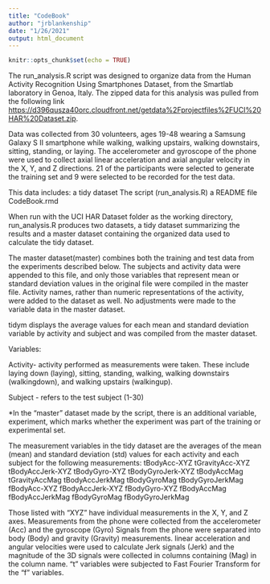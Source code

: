 ```yaml
---
title: "CodeBook"
author: "jrblankenship"
date: "1/26/2021"
output: html_document
---
```


```r
knitr::opts_chunk$set(echo = TRUE)
```


The run_analysis.R script was designed to organize data from the Human Activity Recognition Using Smartphones Dataset, from the Smartlab laboratory in Genoa, Italy. The zipped data for this analysis was pulled from the following link <https://d396qusza40orc.cloudfront.net/getdata%2Fprojectfiles%2FUCI%20HAR%20Dataset.zip>. 

Data was collected from 30 volunteers, ages 19-48 wearing a Samsung Galaxy S II smartphone while walking, walking upstairs, walking downstairs, sitting, standing, or laying. The accelerometer and gyroscope of the phone were used to collect axial linear acceleration and axial angular velocity in the X, Y, and Z directions. 21 of the participants were selected to generate the training set and 9 were selected to be recorded for the test data.

This data includes:
a tidy dataset
The script (run_analysis.R)
a README file
CodeBook.rmd

When run with the UCI HAR Dataset folder as the working directory, run_analysis.R produces two datasets, a tidy dataset summarizing the results and a master dataset containing the organized data used to calculate the tidy dataset. 

The master dataset(master) combines both the training and test data from the experiments described below. The subjects and activity data were appended to this file, and only those variables that represent mean or standard deviation values in the original file were compiled in the master file. Activity names, rather than numeric representations of the activity, were added to the dataset as well. No adjustments were made to the variable data in the master dataset.

tidym displays the average values for each mean and standard deviation variable by activity and subject and was compiled from the master dataset.

Variables:

Activity- activity performed as measurements were taken. These include laying down (laying), sitting, standing, walking, walking downstairs (walkingdown), and walking upstairs (walkingup).

Subject - refers to the test subject (1-30)

*In the "master" dataset made by the script, there is an additional variable, experiment, which marks whether the experiment was part of the training or experimental set.

The measurement variables in the tidy dataset are the averages of the mean (mean) and standard deviation (std) values for each activity and each subject for the following measurements:
tBodyAcc-XYZ
tGravityAcc-XYZ
tBodyAccJerk-XYZ
tBodyGyro-XYZ
tBodyGyroJerk-XYZ
tBodyAccMag
tGravityAccMag
tBodyAccJerkMag
tBodyGyroMag
tBodyGyroJerkMag
fBodyAcc-XYZ
fBodyAccJerk-XYZ
fBodyGyro-XYZ
fBodyAccMag
fBodyAccJerkMag
fBodyGyroMag
fBodyGyroJerkMag

Those listed with "XYZ" have individual measurements in the X, Y, and Z axes.
Measurements from the phone were collected from the accelerometer (Acc) and the gyroscope (Gyro) Signals from the phone were separated into body (Body) and gravity (Gravity) measurements. linear acceleration and angular velocities were used to calculate Jerk signals (Jerk) and the magnitude of the 3D signals were collected in columns containing (Mag) in the column name. "t" variables were subjected to Fast Fourier Transform for the "f" variables.

